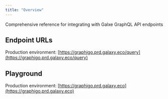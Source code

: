 ```yaml
---
title: "Overview"
---
```


Comprehensive reference for integrating with Galxe GraphQL API endpoints

## Endpoint URLs[](#endpoint-urls "Direct link to heading")

Production environment: [https://graphigo.prd.galaxy.eco/query](https://graphigo.prd.galaxy.eco/query)

## Playground[](#playground "Direct link to heading")

Production environment: [https://graphigo.prd.galaxy.eco](https://graphigo.prd.galaxy.eco)